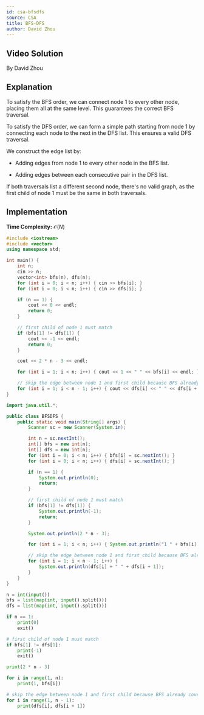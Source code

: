 ```yaml
---
id: csa-bfsdfs
source: CSA
title: BFS-DFS
author: David Zhou
---
```

## Video Solution

By David Zhou

<YouTube id="zJ8cVWbFcds"/>

## Explanation

To satisfy the BFS order, we can connect node 1 to every other node, placing them all at the same level. This guarantees the correct BFS traversal.

To satisfy the DFS order, we can form a simple path starting from node 1 by connecting each node to the next in the DFS list. This ensures a valid DFS traversal.

We construct the edge list by:

* Adding edges from node 1 to every other node in the BFS list.

* Adding edges between each consecutive pair in the DFS list.

If both traversals list a different second node, there's no valid graph, as the first child of node 1 must be the same in both traversals.

## Implementation

**Time Complexity:** $\mathcal{O}(N)$

<LanguageSection>
<CPPSection>

```cpp
#include <iostream>
#include <vector>
using namespace std;

int main() {
	int n;
	cin >> n;
	vector<int> bfs(n), dfs(n);
	for (int i = 0; i < n; i++) { cin >> bfs[i]; }
	for (int i = 0; i < n; i++) { cin >> dfs[i]; }

	if (n == 1) {
		cout << 0 << endl;
		return 0;
	}

	// first child of node 1 must match
	if (bfs[1] != dfs[1]) {
		cout << -1 << endl;
		return 0;
	}

	cout << 2 * n - 3 << endl;

	for (int i = 1; i < n; i++) { cout << 1 << " " << bfs[i] << endl; }

	// skip the edge between node 1 and first child because BFS already covered it
	for (int i = 1; i < n - 1; i++) { cout << dfs[i] << " " << dfs[i + 1] << endl; }
}
```

</CPPSection>
<JavaSection>

```java
import java.util.*;

public class BFSDFS {
	public static void main(String[] args) {
		Scanner sc = new Scanner(System.in);

		int n = sc.nextInt();
		int[] bfs = new int[n];
		int[] dfs = new int[n];
		for (int i = 0; i < n; i++) { bfs[i] = sc.nextInt(); }
		for (int i = 0; i < n; i++) { dfs[i] = sc.nextInt(); }

		if (n == 1) {
			System.out.println(0);
			return;
		}

		// first child of node 1 must match
		if (bfs[1] != dfs[1]) {
			System.out.println(-1);
			return;
		}

		System.out.println(2 * n - 3);

		for (int i = 1; i < n; i++) { System.out.println("1 " + bfs[i]); }

		// skip the edge between node 1 and first child because BFS already covered it
		for (int i = 1; i < n - 1; i++) {
			System.out.println(dfs[i] + " " + dfs[i + 1]);
		}
	}
}
```

</JavaSection>
<PySection>

```py
n = int(input())
bfs = list(map(int, input().split()))
dfs = list(map(int, input().split()))

if n == 1:
	print(0)
	exit()

# first child of node 1 must match
if bfs[1] != dfs[1]:
	print(-1)
	exit()

print(2 * n - 3)

for i in range(1, n):
	print(1, bfs[i])

# skip the edge between node 1 and first child because BFS already covered it
for i in range(1, n - 1):
	print(dfs[i], dfs[i + 1])
```

</PySection>
</LanguageSection>
